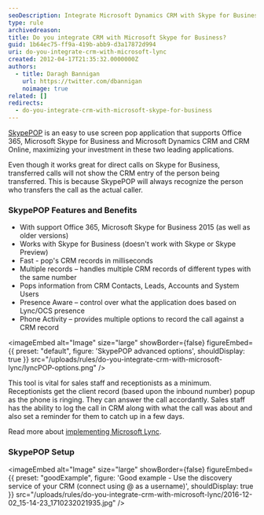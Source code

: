 ```yaml
---
seoDescription: Integrate Microsoft Dynamics CRM with Skype for Business to enhance sales and customer service interactions.
type: rule
archivedreason:
title: Do you integrate CRM with Microsoft Skype for Business?
guid: 1b64ec75-ff9a-419b-abb9-d3a17872d994
uri: do-you-integrate-crm-with-microsoft-lync
created: 2012-04-17T21:35:32.0000000Z
authors:
  - title: Daragh Bannigan
    url: https://twitter.com/dbannigan
    noimage: true
related: []
redirects:
  - do-you-integrate-crm-with-microsoft-skype-for-business
---
```


[SkypePOP](https://www.skypepop.com/product/skypepop) is an easy to use screen pop application that supports Office 365, Microsoft Skype for Business and Microsoft Dynamics CRM and CRM Online, maximizing your investment in these two leading applications.

Even though it works great for direct calls on Skype for Business, transferred calls will not show the CRM entry of the person being transferred. This is because SkypePOP will always recognize the person who transfers the call as the actual caller.
### SkypePOP Features and Benefits

- With support Office 365, Microsoft Skype for Business 2015 (as well as older versions)
- Works with Skype for Business (doesn't work with Skype or Skype Preview)
- Fast - pop's CRM records in milliseconds
- Multiple records – handles multiple CRM records of different types with the same number
- Pops information from CRM Contacts, Leads, Accounts and System Users
- Presence Aware – control over what the application does based on Lync/OCS presence
- Phone Activity – provides multiple options to record the call against a CRM record


<imageEmbed
  alt="Image"
  size="large"
  showBorder={false}
  figureEmbed={{
    preset: "default",
    figure: 'SkypePOP advanced options',
    shouldDisplay: true
  }}
  src="/uploads/rules/do-you-integrate-crm-with-microsoft-lync/lyncPOP-options.png"
/>

This tool is vital for sales staff and receptionists as a minimum.
Receptionists get the client record (based upon the inbound number) popup as the phone is ringing. They can answer the call accordantly. Sales staff has the ability to log the call in CRM along with what the call was about and also set a reminder for them to catch up in a few days.

Read more about [implementing Microsoft Lync](http://www.ssw.com.au/ssw/Consulting/Lync.aspx).

### SkypePOP Setup

<imageEmbed
  alt="Image"
  size="large"
  showBorder={false}
  figureEmbed={{
    preset: "goodExample",
    figure: 'Good example - Use the discovery service of your CRM (connect using <yourname>@<yourdomain> as a username)',
    shouldDisplay: true
  }}
  src="/uploads/rules/do-you-integrate-crm-with-microsoft-lync/2016-12-02_15-14-23_1710232021935.jpg"
/>